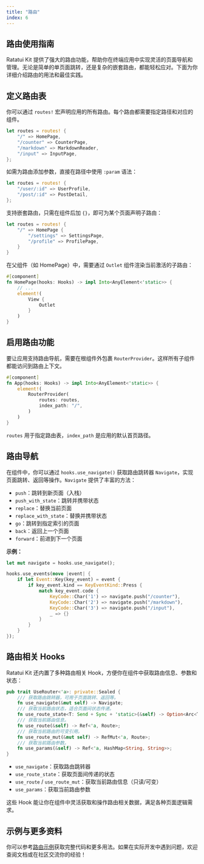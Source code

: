 ```yaml
---
title: "路由"
index: 6
---
```


## 路由使用指南

Ratatui Kit 提供了强大的路由功能，帮助你在终端应用中实现灵活的页面导航和管理。无论是简单的单页面跳转，还是复杂的嵌套路由，都能轻松应对。下面为你详细介绍路由的用法和最佳实践。

## 定义路由表

你可以通过 `routes!` 宏声明应用的所有路由。每个路由都需要指定路径和对应的组件。

```rust
let routes = routes! {
    "/" => HomePage,
    "/counter" => CounterPage,
    "/markdown" => MarkdownReader,
    "/input" => InputPage,
};
```

如需为路由添加参数，直接在路径中使用 `:param` 语法：

```rust
let routes = routes! {
    "/user/:id" => UserProfile,
    "/post/:id" => PostDetail,
};
```

支持嵌套路由，只需在组件后加 `{}`，即可为某个页面声明子路由：

```rust
let routes = routes! {
    "/" => HomePage {
        "/settings" => SettingsPage,
        "/profile" => ProfilePage,
    }
}
```

在父组件（如 HomePage）中，需要通过 `Outlet` 组件渲染当前激活的子路由：

```rust
#[component]
fn HomePage(hooks: Hooks) -> impl Into<AnyElement<'static>> {
    // ...
    element!(
        View {
            Outlet
        }
    )
}
```

## 启用路由功能

要让应用支持路由导航，需要在根组件外包裹 `RouterProvider`。这样所有子组件都能访问到路由上下文。

```rust
#[component]
fn App(hooks: Hooks) -> impl Into<AnyElement<'static>> {
    element!(
        RouterProvider(
            routes: routes,
            index_path: "/",
        )
    )
}
```

`routes` 用于指定路由表，`index_path` 是应用的默认首页路径。

## 路由导航

在组件中，你可以通过 `hooks.use_navigate()` 获取路由跳转器 `Navigate`，实现页面跳转、返回等操作。`Navigate` 提供了丰富的方法：

- `push`：跳转到新页面（入栈）
- `push_with_state`：跳转并携带状态
- `replace`：替换当前页面
- `replace_with_state`：替换并携带状态
- `go`：跳转到指定索引的页面
- `back`：返回上一个页面
- `forward`：前进到下一个页面

**示例：**

```rust
let mut navigate = hooks.use_navigate();

hooks.use_events(move |event| {
    if let Event::Key(key_event) = event {
        if key_event.kind == KeyEventKind::Press {
            match key_event.code {
                KeyCode::Char('1') => navigate.push("/counter"),
                KeyCode::Char('2') => navigate.push("/markdown"),
                KeyCode::Char('3') => navigate.push("/input"),
                _ => {}
            }
        }
    }
});
```

## 路由相关 Hooks

Ratatui Kit 还内置了多种路由相关 Hook，方便你在组件中获取路由信息、参数和状态：

```rust
pub trait UseRouter<'a>: private::Sealed {
    /// 获取路由跳转器，可用于页面跳转、返回等。
    fn use_navigate(&mut self) -> Navigate;
    /// 获取当前路由状态，适合页面间状态传递。
    fn use_route_state<T: Send + Sync + 'static>(&self) -> Option<Arc<T>>;
    /// 获取当前路由信息。
    fn use_route(&self) -> Ref<'a, Route>;
    /// 获取当前路由的可变引用。
    fn use_route_mut(&mut self) -> RefMut<'a, Route>;
    /// 获取当前路由参数。
    fn use_params(&self) -> Ref<'a, HashMap<String, String>>;
}
```

- `use_navigate`：获取路由跳转器
- `use_route_state`：获取页面间传递的状态
- `use_route` / `use_route_mut`：获取当前路由信息（只读/可变）
- `use_params`：获取当前路由参数

这些 Hook 能让你在组件中灵活获取和操作路由相关数据，满足各种页面逻辑需求。

## 示例与更多资料

你可以参考[路由示例](https://yexiyue.github.io/ratatui-kit-website/example/router/)获取完整代码和更多用法。如果在实际开发中遇到问题，欢迎查阅文档或在社区交流你的经验！
